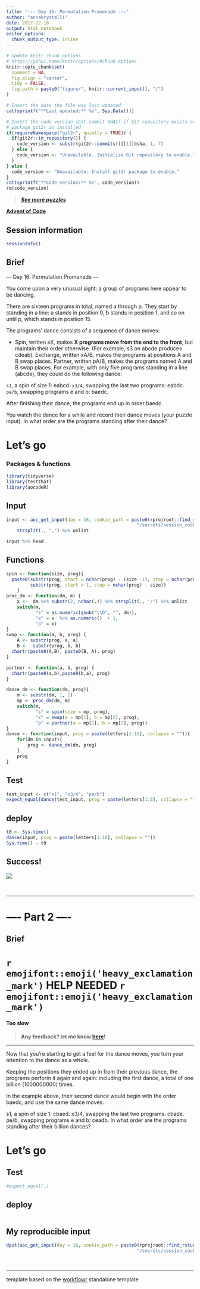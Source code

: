 ```yaml
---
title: "--- Day 16: Permutation Promenade ---"
author: "annakrystalli"
date: 2017-12-16
output: html_notebook
editor_options: 
  chunk_output_type: inline
---
```


```r
# Update knitr chunk options
# https://yihui.name/knitr/options/#chunk-options
knitr::opts_chunk$set(
  comment = NA,
  fig.align = "center",
  tidy = FALSE,
  fig.path = paste0("figure/", knitr::current_input(), "/")
)
```

```r
# Insert the date the file was last updated
cat(sprintf("**Last updated:** %s", Sys.Date()))
```

```r
# Insert the code version (Git commit SHA1) if Git repository exists and R
# package git2r is installed
if(requireNamespace("git2r", quietly = TRUE)) {
  if(git2r::in_repository()) {
    code_version <- substr(git2r::commits()[[1]]@sha, 1, 7)
  } else {
    code_version <- "Unavailable. Initialize Git repository to enable."
  }
} else {
  code_version <- "Unavailable. Install git2r package to enable."
}
cat(sprintf("**Code version:** %s", code_version))
rm(code_version)
```


> [***See more puzzles***](http://annakrystalli.me/advent_of_code/)

[**Advent of Code**](https://adventofcode.com/2017/)


## Session information

<!-- Insert the session information into the document -->
```r
sessionInfo()
```


## Brief

<!-- Insert Part 1 of the puzzle brief here -->


--- Day 16: Permutation Promenade ---

You come upon a very unusual sight; a group of programs here appear to be dancing.

There are sixteen programs in total, named a through p. They start by standing in a line: a stands in position 0, b stands in position 1, and so on until p, which stands in position 15.

The programs' dance consists of a sequence of dance moves:

- Spin, written sX, makes **X programs move from the end to the front**, but maintain their order otherwise. (For example, s3 on abcde produces cdeab).
Exchange, written xA/B, makes the programs at positions A and B swap places.
Partner, written pA/B, makes the programs named A and B swap places.
For example, with only five programs standing in a line (abcde), they could do the following dance:

`s1`, a spin of size 1: eabcd.
`x3/4`, swapping the last two programs: eabdc.
`pe/b`, swapping programs e and b: baedc.

After finishing their dance, the programs end up in order baedc.

You watch the dance for a while and record their dance moves (your puzzle input). In what order are the programs standing after their dance?

# Let's go

### Packages & functions
```r
library(tidyverse)
library(testthat)
library(aocodeR)
```


## Input

<!-- Supply day. cookie_path defaults to path in my project -->
```r
input <- aoc_get_input(day = 16, cookie_path = paste0(rprojroot::find_rstudio_root_file(),
                                                 "/secrets/session_cookie.txt")) %>% 
    strsplit(., ",") %>% unlist

input %>% head
```

## Functions
```r

spin <- function(size, prog){
  paste0(substr(prog, start = nchar(prog) - (size -1), stop = nchar(prog)),
         substr(prog, start = 1, stop = nchar(prog) - size))
    }
proc_dm <- function(dm, m) {
    x <-  dm %>% substr(2, nchar(.)) %>% strsplit(., "/") %>% unlist 
    switch(m,
           "s" = as.numeric(gsub("\\D", "", dm)),
           "x" = x  %>% as.numeric()  + 1,
           "p" = x)
}
swap <- function(a, b, prog) {
    A <- substr(prog, a, a)
    B <-  substr(prog, b, b)
  chartr(paste0(A,B), paste0(B, A), prog)  
}

partner <- function(a, b, prog) {
  chartr(paste0(a,b),paste0(b,a), prog)  
}

dance_dm <- function(dm, prog){
    m <- substr(dm, 1, 1)
    mp <- proc_dm(dm, m)
    switch(m,
           "s" = spin(size = mp, prog),
           "x" = swap(a = mp[1], b = mp[2], prog),
           "p" = partner(a = mp[1], b = mp[2], prog))
}
dance <- function(input, prog = paste(letters[1:16], collapse = "")){
    for(dm in input){
        prog <- dance_dm(dm, prog)
    }
    prog
}

```

## Test
```r
test_input <- c("s1", "x3/4", "pe/b")
expect_equal(dance(test_input, prog = paste(letters[1:5], collapse = "")),"baedc")
```

## deploy

```r
t0 <- Sys.time()
dance(input, prog = paste(letters[1:16], collapse = ""))
Sys.time() - t0
```





## Success!

![](../screenshots/Day1_1.png)

<br>

***

# ---- Part 2 ----


## Brief
<!-- Insert Part 2 of the puzzle brief here -->

# `r emojifont::emoji('heavy_exclamation_mark')` HELP NEEDED `r emojifont::emoji('heavy_exclamation_mark')`
#### Too slow 

> **Any feedback? let me know [here](https://github.com/annakrystalli/advent_of_code/issues/3)!**

***

Now that you're starting to get a feel for the dance moves, you turn your attention to the dance as a whole.

Keeping the positions they ended up in from their previous dance, the programs perform it again and again: including the first dance, a total of one billion (1000000000) times.

In the example above, their second dance would begin with the order baedc, and use the same dance moves:

s1, a spin of size 1: cbaed.
x3/4, swapping the last two programs: cbade.
pe/b, swapping programs e and b: ceadb.
In what order are the programs standing after their billion dances?



# Let's go

## Test
```r
#expect_equal(,)
```

## deploy

```r

```


## My reproducible input
```r
dput(aoc_get_input(day = 16, cookie_path = paste0(rprojroot::find_rstudio_root_file(),
                                                 "/secrets/session_cookie.txt"))
```


<br>

***

template based on the [workflowr](https://github.com/jdblischak/workflowr) standalone template
